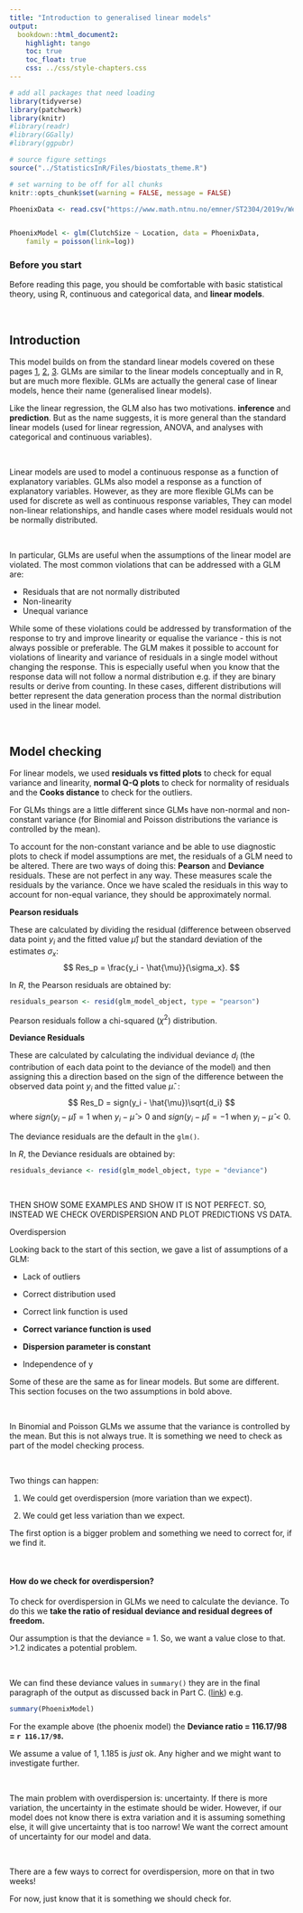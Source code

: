 ```yaml
---
title: "Introduction to generalised linear models"
output:
  bookdown::html_document2:
    highlight: tango
    toc: true
    toc_float: true
    css: ../css/style-chapters.css
---
```


```r

# add all packages that need loading
library(tidyverse)
library(patchwork)
library(knitr)
#library(readr)
#library(GGally)
#library(ggpubr)

# source figure settings
source("../StatisticsInR/Files/biostats_theme.R")

# set warning to be off for all chunks
knitr::opts_chunk$set(warning = FALSE, message = FALSE)

```

```r
PhoenixData <- read.csv("https://www.math.ntnu.no/emner/ST2304/2019v/Week11/Phoenix.csv", stringsAsFactors = TRUE, header = TRUE)


PhoenixModel <- glm(ClutchSize ~ Location, data = PhoenixData,  
    family = poisson(link=log))  

```

### Before you start {.facta .toc-ignore}

Before reading this page, you should be comfortable with basic statistical 
theory, using R, continuous and categorical data, and **linear models**.

</br>

## Introduction

This model builds on from the standard linear models covered on these pages 
[1](), [2](), [3](). GLMs are similar to the linear models conceptually and in 
R, but are much more flexible. GLMs are actually the general case of linear models, 
hence their name (generalised linear models).

Like the linear regression, the GLM also has two motivations. 
**inference** and **prediction**. But as the name suggests, it is more general
than the standard linear models (used for linear regression, ANOVA, and analyses
with categorical and continuous variables). 

</br>

Linear models are used to model a continuous response as a function of 
explanatory variables. 
GLMs also model a response as a function of explanatory 
variables. However, as they are more flexible 
GLMs can
be used for discrete as well as continuous response variables, They can model
non-linear relationships, and handle cases where model residuals would not be
normally distributed. 

</br>

In particular, GLMs are useful when the assumptions of the linear model are 
violated. The most common violations that can be addressed with a GLM are:

 * Residuals that are not normally distributed
 * Non-linearity
 * Unequal variance 
 
While some of these violations could be addressed by transformation of the 
response to try and improve linearity or equalise the variance - 
this is not always possible or preferable. 
The GLM makes it possible to account for violations of
linearity and variance of residuals in a single model without changing the 
response. This is especially useful when you know that the response data will
not follow a normal distribution e.g. if they are binary results or derive from
counting. In these cases, different distributions will better represent the data
generation process than the normal distribution used in the linear model.

</br>

## <i class="fas fa-tasks"></i> Model checking {.tabset .tabset-fade}

For linear models, 
we used **residuals vs fitted plots** to check for equal variance and linearity, 
**normal Q-Q plots** to check for normality of residuals and the 
**Cooks distance** to check for the outliers. 

For GLMs things are a little different since GLMs have non-normal and 
non-constant variance (for Binomial and Poisson distributions the variance is
controlled by the mean). 

To account for the non-constant variance and be able to use diagnostic plots to 
check if model assumptions are met, the residuals of a GLM need to be altered. 
There are two ways of doing this: **Pearson** and **Deviance** residuals. 
These are not perfect in any way. 
These measures scale the residuals by the variance. 
Once we have scaled the residuals in this way to account for non-equal variance, 
they should be approximately normal.

**Pearson residuals**

These are calculated by dividing the residual (difference between observed data
point $y_i$ and the fitted value $\hat{\mu}$) but the standard deviation of the estimates $\sigma_x$: 
$$
Res_p = \frac{y_i - \hat{\mu}}{\sigma_x}.
$$

In $R$, the Pearson residuals are obtained by:
```r

residuals_pearson <- resid(glm_model_object, type = "pearson")

```

Pearson residuals follow a chi-squared ($\chi^2$) distribution. 

**Deviance Residuals**

These are calculated by calculating the individual deviance $d_i$ 
(the contribution of
each data point to the deviance of the model) and then assigning this a direction
based on the sign of the difference between the observed data point  $y_i$ and 
the fitted value $\hat{\mu}$. : 
$$
Res_D = sign(y_i - \hat{\mu})\sqrt{d_i}
$$
where $sign(y_i - \hat{\mu}) = 1$ when $y_i - \hat{\mu} > 0$ and 
$sign(y_i - \hat{\mu}) = -1$ when $y_i - \hat{\mu} < 0$. 

The deviance residuals are the default in the `glm()`. 

In $R$, the Deviance residuals are obtained by:

```r

residuals_deviance <- resid(glm_model_object, type = "deviance")

```

</br>



THEN SHOW SOME EXAMPLES AND SHOW IT IS NOT PERFECT. SO, INSTEAD WE CHECK
OVERDISPERSION AND PLOT PREDICTIONS VS DATA. 

Overdispersion

Looking back to the start of this section, 
we gave a list of assumptions of a GLM:

* Lack of outliers

* Correct distribution used

* Correct link function is used

* **Correct variance function is used**

* **Dispersion parameter is constant**

* Independence of y

Some of these are the same as for linear models. But some are different. 
This section focuses on the two assumptions in bold above.  

</br>

In Binomial and Poisson GLMs we assume that the variance is controlled by the 
mean. But this is not always true. 
It is something we need to check as part of the model checking process.

</br>

Two things can happen:

1. We could get overdispersion (more variation than we expect). 

2. We could get less variation than we expect. 

The first option is a bigger problem and something we need to correct for, if we find it. 

</br>

#### How do we check for overdispersion?

To check for overdispersion in GLMs we need to calculate the deviance. 
To do this we **take the ratio of residual deviance and residual degrees of freedom.**

Our assumption is that the deviance = 1. So, we want a value close to that. >1.2 indicates a potential problem.

</br>

We can find these deviance values in `summary()` 
they are in the final paragraph of the output as discussed back in Part C. 
([link](https://ntnu.cloud.panopto.eu/Panopto/Pages/Viewer.aspx?id=7e1471ec-82ed-4309-ad83-acfd00e7d1e1))
e.g.


```r

summary(PhoenixModel)

```


For the example above (the phoenix model) 
the **Deviance ratio = 116.17/98 = `r 116.17/98`.**

We assume a value of 1, 1.185 is *just* ok. 
Any higher and we might want to investigate
further. 

</br>

The main problem with overdispersion is: uncertainty. If there is more variation, 
the uncertainty in the estimate should be wider. 
However, if our model does not know there is extra variation and it is assuming something else, it will give uncertainty that is too narrow! 
We want the correct amount of uncertainty for our model and data. 

</br>

There are a few ways to correct for overdispersion, more on that in two weeks!

For now, just know that it is something we should check for. 

</br>


